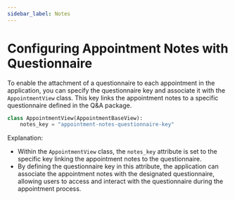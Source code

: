 ```yaml
---
sidebar_label: Notes
---
```


# Configuring Appointment Notes with Questionnaire

To enable the attachment of a questionnaire to each appointment in the application, you can specify the questionnaire key and associate it with the `AppointmentView` class. This key links the appointment notes to a specific questionnaire defined in the Q&A package.

```python
class AppointmentView(AppointmentBaseView):
    notes_key = "appointment-notes-questionnaire-key"
```

Explanation:
- Within the `AppointmentView` class, the `notes_key` attribute is set to the specific key linking the appointment notes to the questionnaire.
- By defining the questionnaire key in this attribute, the application can associate the appointment notes with the designated questionnaire, allowing users to access and interact with the questionnaire during the appointment process.